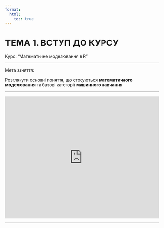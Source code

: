 ```yaml
---
format:
  html:
    toc: true
---
```


# ТЕМА 1. ВСТУП ДО КУРСУ {.unnumbered}

Курс: "Математичне моделювання в R"

---

Мета заняття:

Розглянути основні поняття, що стосуються **математичного моделювання** та базові категорії **машинного навчання**.

---

<iframe src="https://onedrive.live.com/embed?cid=0A1340BA71B3F0AA&amp;resid=A1340BA71B3F0AA%214482&amp;authkey=AOdpfz_sssPyVHw&amp;em=2&amp;wdAr=1.7777777777777777" width="100%" height="400px" frameborder="0">Це вбудований документ <a target="_blank" href="https://office.com">Microsoft Office</a> на платформі <a target="_blank" href="https://office.com/webapps">Office</a>.</iframe>

---


